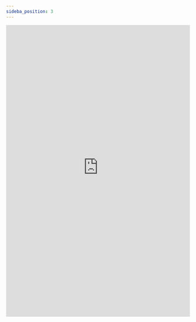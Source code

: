 ```yaml
--- 
sideba_position: 3
---
```


<embed
      src="https://redback-operations.github.io/redback-documentation/Redback_Operations_Data_Architecture_Document.pdf"
      type="application/pdf"
      width="100%"
      height="800px"
/>
